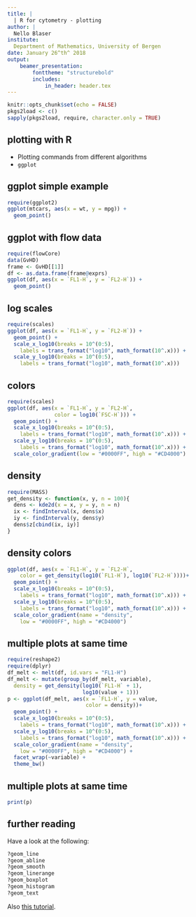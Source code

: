 ```yaml
---
title: | 
  | R for cytometry - plotting
author: |
  Nello Blaser
institute:
  Department of Mathematics, University of Bergen
date: January 26^th^ 2018
output: 
    beamer_presentation:
        fonttheme: "structurebold"
        includes:
            in_header: header.tex
---
```


```r
knitr::opts_chunk$set(echo = FALSE)
pkgs2load <- c()
sapply(pkgs2load, require, character.only = TRUE)
```


## plotting with R
- Plotting commands from different algorithms \vspace{8pt}
- `ggplot` \vspace{8pt}

## ggplot simple example
```r
require(ggplot2)
ggplot(mtcars, aes(x = wt, y = mpg)) + 
  geom_point()
```

## ggplot with flow data
```r
require(flowCore)
data(GvHD)
frame <- GvHD[[1]]
df <- as.data.frame(frame@exprs)
ggplot(df, aes(x = `FL1-H`, y = `FL2-H`)) + 
  geom_point()
```

## log scales
```r
require(scales)
ggplot(df, aes(x = `FL1-H`, y = `FL2-H`)) + 
  geom_point() + 
  scale_x_log10(breaks = 10^(0:5), 
    labels = trans_format("log10", math_format(10^.x))) + 
  scale_y_log10(breaks = 10^(0:5), 
    labels = trans_format("log10", math_format(10^.x)))
```

## colors
```r
require(scales)
ggplot(df, aes(x = `FL1-H`, y = `FL2-H`, 
               color = log10(`FSC-H`))) + 
  geom_point() + 
  scale_x_log10(breaks = 10^(0:5), 
    labels = trans_format("log10", math_format(10^.x))) + 
  scale_y_log10(breaks = 10^(0:5), 
    labels = trans_format("log10", math_format(10^.x))) + 
  scale_color_gradient(low = "#0000FF", high = "#CD4000")
```

## density
```r
require(MASS)
get_density <- function(x, y, n = 100){
  dens <- kde2d(x = x, y = y, n = n)
  ix <- findInterval(x, dens$x)
  iy <- findInterval(y, dens$y)
  dens$z[cbind(ix, iy)]
}
```

## density colors
```r
ggplot(df, aes(x = `FL1-H`, y = `FL2-H`, 
    color = get_density(log10(`FL1-H`), log10(`FL2-H`))))+ 
  geom_point() + 
  scale_x_log10(breaks = 10^(0:5), 
    labels = trans_format("log10", math_format(10^.x))) + 
  scale_y_log10(breaks = 10^(0:5), 
    labels = trans_format("log10", math_format(10^.x))) + 
  scale_color_gradient(name = "density",
    low = "#0000FF", high = "#CD4000")
```

## multiple plots at same time
```r
require(reshape2)
require(dplyr)
df_melt <- melt(df, id.vars = "FL1-H")
df_melt <- mutate(group_by(df_melt, variable), 
  density = get_density(log10(`FL1-H` + 1), 
                        log10(value + 1)))
p <- ggplot(df_melt, aes(x = `FL1-H`, y = value, 
                         color = density))+ 
  geom_point() + 
  scale_x_log10(breaks = 10^(0:5), 
    labels = trans_format("log10", math_format(10^.x))) + 
  scale_y_log10(breaks = 10^(0:5), 
    labels = trans_format("log10", math_format(10^.x))) + 
  scale_color_gradient(name = "density",
    low = "#0000FF", high = "#CD4000") + 
  facet_wrap(~variable) + 
  theme_bw()
```

## multiple plots at same time
```r
print(p)
```

## further reading
Have a look at the following: 

```r
?geom_line
?geom_abline
?geom_smooth
?geom_linerange
?geom_boxplot
?geom_histogram
?geom_text
```

Also [this tutorial](tutorials.iq.harvard.edu/R/Rgraphics/Rgraphics.html).